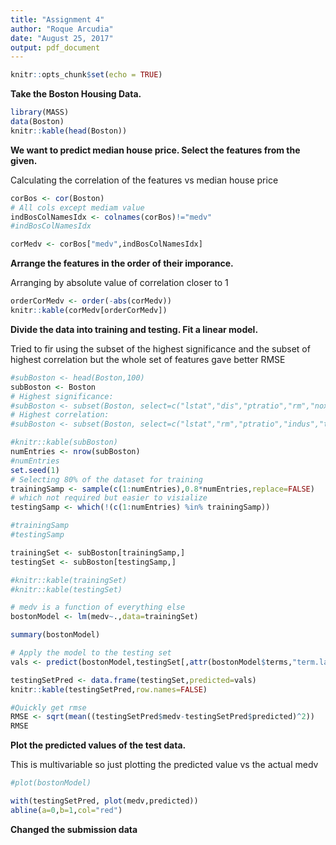 ```yaml
---
title: "Assignment 4"
author: "Roque Arcudia"
date: "August 25, 2017"
output: pdf_document
---
```


```r
knitr::opts_chunk$set(echo = TRUE)
```


**Take the Boston Housing Data.**

```r
library(MASS)
data(Boston)
knitr::kable(head(Boston))
```

**We want to predict median house price. Select the features from the given.**

Calculating the correlation of the features vs median house price

```r

corBos <- cor(Boston)
# All cols except mediam value
indBosColNamesIdx <- colnames(corBos)!="medv"
#indBosColNamesIdx

corMedv <- corBos["medv",indBosColNamesIdx]
```

**Arrange the features in the order of their imporance.**

Arranging by absolute value of correlation closer to 1

```r
orderCorMedv <- order(-abs(corMedv))
knitr::kable(corMedv[orderCorMedv])
```

**Divide the data into training and testing.  Fit a linear model.**

Tried to fir using the subset of the highest significance and the subset of highest correlation but the whole set of features gave better RMSE

```r
#subBoston <- head(Boston,100)
subBoston <- Boston
# Highest significance:
#subBoston <- subset(Boston, select=c("lstat","dis","ptratio","rm","nox","medv"))
# Highest correlation: 
#subBoston <- subset(Boston, select=c("lstat","rm","ptratio","indus","tax","medv"))

#knitr::kable(subBoston)
numEntries <- nrow(subBoston)
#numEntries
set.seed(1)
# Selecting 80% of the dataset for training
trainingSamp <- sample(c(1:numEntries),0.8*numEntries,replace=FALSE)
# which not required but easier to visialize
testingSamp <- which(!(c(1:numEntries) %in% trainingSamp))

#trainingSamp
#testingSamp

trainingSet <- subBoston[trainingSamp,]
testingSet <- subBoston[testingSamp,]

#knitr::kable(trainingSet)
#knitr::kable(testingSet)

# medv is a function of everything else
bostonModel <- lm(medv~.,data=trainingSet)

summary(bostonModel)

# Apply the model to the testing set
vals <- predict(bostonModel,testingSet[,attr(bostonModel$terms,"term.labels")])

testingSetPred <- data.frame(testingSet,predicted=vals)
knitr::kable(testingSetPred,row.names=FALSE)

#Quickly get rmse
RMSE <- sqrt(mean((testingSetPred$medv-testingSetPred$predicted)^2))
RMSE

```

**Plot the predicted values of the test data.**

This is multivariable so just plotting the predicted value vs the actual medv

```r
#plot(bostonModel)

with(testingSetPred, plot(medv,predicted))
abline(a=0,b=1,col="red")

```

**Changed the submission data**
